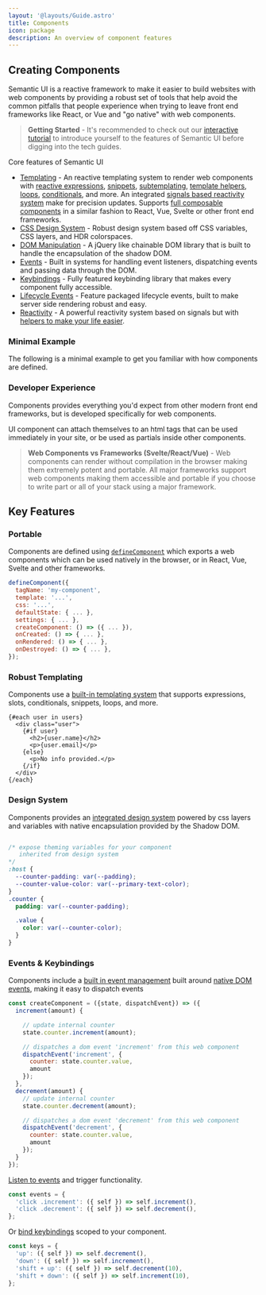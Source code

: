 ```yaml
---
layout: '@layouts/Guide.astro'
title: Components
icon: package
description: An overview of component features
---
```

## Creating Components

Semantic UI is a reactive framework to make it easier to build websites with web components by providing a robust set of tools that help avoid the common pitfalls that people experience when trying to leave front end frameworks like React, or Vue and "go native" with web components.

> **Getting Started** - It's recommended to check out our [interactive tutorial](/learn/introduction) to introduce yourself to the features of Semantic UI before digging into the tech guides.

Core features of Semantic UI

* [Templating](/components/rendering) - An reactive templating system to render web components with [reactive expressions](/templates/expressions), [snippets](/templates/snippets), [subtemplating](/templates/subtemplates), [template helpers](templates/helpers), [loops](/templates/loops), [conditionals](/templates/conditionals), and more. An integrated [signals based reactivity system](/components/reactivity) make for precision updates. Supports [full composable components](api/component/define-component#using-subtemplates) in a similar fashion to React, Vue, Svelte or other front end frameworks.
* [CSS Design System](/components/styling) - Robust design system based off CSS variables, CSS layers, and HDR colorspaces.
* [DOM Manipulation](/query) - A jQuery like chainable DOM library that is built to handle the encapsulation of the shadow DOM.
* [Events](/components/events) - Built in systems for handling event listeners, dispatching events and passing data through the DOM.
* [Keybindings](/components/keys) - Fully featured keybinding library that makes every component fully accessible.
* [Lifecycle Events](/components/lifecycle) - Feature packaged lifecycle events, built to make server side rendering robust and easy.
* [Reactivity](/components/reactivity) - A powerful reactivity system based on signals but with [helpers to make your life easier](/api/reactivity).

### Minimal Example
The following is a minimal example to get you familiar with how components are defined.

<PlaygroundExample id="minimal"></PlaygroundExample>

### Developer Experience


Components provides everything you'd expect from other modern front end frameworks, but is developed specifically for web components.

UI component can attach themselves to an html tags that can be used immediately in your site, or be used as partials inside other components.

> **Web Components vs Frameworks (Svelte/React/Vue)** - Web components can render without compilation in the browser making them extremely potent and portable. All major frameworks support web components making them accessible and portable if you choose to write part or all of your stack using a major framework.

## Key Features

### Portable

Components are defined using [`defineComponent`](/components/create) which exports a web components which can be used natively in the browser, or in React, Vue, Svelte and other frameworks.

```javascript
defineComponent({
  tagName: 'my-component',
  template: '...',
  css: '...',
  defaultState: { ... },
  settings: { ... },
  createComponent: () => ({ ... }),
  onCreated: () => { ... },
  onRendered: () => { ... },
  onDestroyed: () => { ... },
});
```
### Robust Templating

Components use a [built-in templating system](/components/rendering) that supports expressions, slots, conditionals, snippets, loops, and more.

```sui
{#each user in users}
  <div class="user">
    {#if user}
      <h2>{user.name}</h2>
      <p>{user.email}</p>
    {else}
      <p>No info provided.</p>
    {/if}
  </div>
{/each}
```

### Design System

Components provides an [integrated design system](/components/styling) powered by css layers and variables with native encapsulation provided by the Shadow DOM.

```css

/* expose theming variables for your component
   inherited from design system
*/
:host {
  --counter-padding: var(--padding);
  --counter-value-color: var(--primary-text-color);
}
.counter {
  padding: var(--counter-padding);

  .value {
    color: var(--counter-color);
  }
}
```

### Events & Keybindings

Components include a [built in event management](/components/events) built around [native DOM events](/components/events#creating-events), making it easy to dispatch events

```javascript
const createComponent = ({state, dispatchEvent}) => ({
  increment(amount) {

    // update internal counter
    state.counter.increment(amount);

    // dispatches a dom event 'increment' from this web component
    dispatchEvent('increment', {
      counter: state.counter.value,
      amount
    });
  },
  decrement(amount) {
    // update internal counter
    state.counter.decrement(amount);

    // dispatches a dom event 'decrement' from this web component
    dispatchEvent('decrement', {
      counter: state.counter.value,
      amount
    });
  }
});
```

[Listen to events](/components/events) and trigger functionality.

```javascript
const events = {
  'click .increment': ({ self }) => self.increment(),
  'click .decrement': ({ self }) => self.decrement(),
};
```

Or [bind keybindings](/components/keybindings) scoped to your component.
```javascript
const keys = {
  'up': ({ self }) => self.decrement(),
  'down': ({ self }) => self.increment(),
  'shift + up': ({ self }) => self.decrement(10),
  'shift + down': ({ self }) => self.increment(10),
};
```

